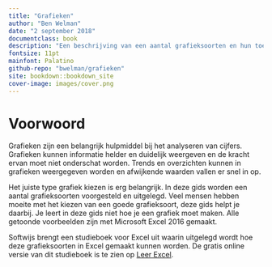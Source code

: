 ```yaml
--- 
title: "Grafieken"
author: "Ben Welman"
date: "2 september 2018"
documentclass: book
description: "Een beschrijving van een aantal grafieksoorten en hun toepassingen"
fontsize: 11pt
mainfont: Palatino
github-repo: "bwelman/grafieken"
site: bookdown::bookdown_site
cover-image: images/cover.png
---
```


# Voorwoord {-}

Grafieken zijn een belangrijk hulpmiddel bij het analyseren van cijfers. Grafieken kunnen informatie helder en duidelijk weergeven en de kracht ervan moet niet onderschat worden. Trends en overzichten kunnen in grafieken weergegeven worden en afwijkende waarden vallen er snel in op.

Het juiste type grafiek kiezen is erg belangrijk. In deze gids worden een aantal grafieksoorten voorgesteld en uitgelegd. Veel mensen hebben moeite met het kiezen van een goede grafieksoort, deze gids helpt je daarbij. Je leert in deze gids niet hoe je een grafiek moet maken. Alle getoonde voorbeelden zijn met Microsoft Excel 2016 gemaakt.

Softwijs brengt een studieboek voor Excel uit waarin uitgelegd wordt hoe deze grafieksoorten in Excel gemaakt kunnen worden. De gratis online versie van dit studieboek is te zien op [Leer Excel](http://leerexcel.softwijs.nl/).